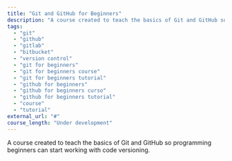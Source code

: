```yaml
---
title: "Git and GitHub for Beginners"
description: "A course created to teach the basics of Git and GitHub so programming beginners can start working with code versioning."
tags:
  - "git"
  - "github"
  - "gitlab"
  - "bitbucket"
  - "version control"
  - "git for beginners"
  - "git for beginners course"
  - "git for beginners tutorial"
  - "github for beginners"
  - "github for beginners curso"
  - "github for beginners tutorial"
  - "course"
  - "tutorial"
external_url: "#"
course_length: "Under development"
---
```


A course created to teach the basics of Git and GitHub so programming beginners can start working with code versioning.
